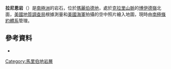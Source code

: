 {{coord|76|56|S|116|33|W|display=title}}

'''拉尼恩岩'''（{{lang-en|Runyon Rock}}）是[[南極洲|南極洲]]的岩石，位於[[瑪麗伯德地|瑪麗伯德地]]，處於[[克拉里山脈|克拉里山脈]]的[[博伊德嶺|博伊德嶺]]北面，[[美國地質調查局|美國地質調查局]]根據測量和[[美國海軍|美國海軍]]拍攝的空中照片繪入地圖，現時由[[南極條約體系|南極條約體系]]管理。

==參考資料==
*{{usgs-gazetteer}}

{{DEFAULTSORT:Runyon Rock}}
[[Category:馬里伯地岩層|Category:馬里伯地岩層]]


{{MarieByrdLand-geo-stub}}